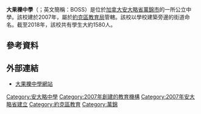 {{multiple issues|
{{Expand language|time=2017-03-26T02:48:44+00:00}}
{{expand|time=2017-03-26T01:12:12+00:00}}
}}
{{Infobox school
| name                = 大果櫟中學
| image               = Bur Oak Secondary School.jpg
|established=2007年|type=中學| language            = 英語
|district=| grades              = 9-12
| principal           = Kadri Mereweather<ref name="BoardProfile">{{cite web |url=http://www.yrdsb.edu.on.ca/page.cfm?id=S00000099&sc=402 |title=Bur Oak S.S. |publisher=York Region District School Board |accessdate=2010-07-19 |deadurl=yes |archiveurl=https://web.archive.org/web/20120307122524/http://www.yrdsb.edu.on.ca/page.cfm?id=S00000099&sc=402 |archivedate=2012-03-07 }}</ref>(2007-2012)<br />George Voumvakis<ref name="BoardProfile" /> (2012-Present)
| enrollment          = 約1580<ref name="enrolled">{{cite web|url=http://www.yrdsb.ca/AboutUs/DirectorsAnnualReport/Documents/2018-19-Sec.pdf|title=York Region District School Board - Monthly Enrolment Report|publisher=[[約克郡教育局|約克區教育局]]|date=2018-10-31|accessdate=|archive-date=2019-02-27|archive-url=https://web.archive.org/web/20190227060358/http://www.yrdsb.ca/AboutUs/DirectorsAnnualReport/Documents/2018-19-Sec.pdf|dead-url=no}}</ref>
| mascot              = Biggie the Bulldog
|telephone=| address             = 933 Bur Oak Avenue
|website=| caption             = 
| city                = [[萬錦|萬錦]]
| province            = [[安大略省|安大略省]]
| postcode            = L6E 1G4
| country             = Canada
| schooltype          = [[中學|中學]]
| fundingtype         = [[公立學校|公立學校]]
| founded             = 
| schoolboard         = Allan Tam<ref name="BoardProfile" />
| superintendent      = Ruth Lambert<ref name="BoardProfile" />
| trustee             = [[約克郡教育局|約克區教育局]]
| colours             = 藍、金、白、黑 {{Color box|blue|border=darkgray}}{{Color box|gold|border=darkgray}}{{Color box|white|border=darkgray}}{{Color box|black|border=darkgray}}
| team_name           = Bur Oak Bulldogs
| coordinates = {{coord|43|53|50|N|79|16|43|W|region:CA-ON|display=inline,title}}
| number              = 933346<ref name="OMOEProfile">{{cite web|url= http://edu.gov.on.ca/eng/sift/schoolProfileSec.asp?SCH_NUMBER=933346|title= Bur Oak Secondary School|work= Secondary School Profile|publisher= Ontario Ministry of Education|date= 2010-02-18|accessdate= 2010-07-19|archive-date= 2011-07-06|archive-url= https://web.archive.org/web/20110706192638/http://edu.gov.on.ca/eng/sift/schoolProfileSec.asp?SCH_NUMBER=933346|dead-url= no}}</ref>
| viceprincipal       = Ellen Rass<ref name="BoardProfile" /> (2012-2013)<br>Ron Zoratto<ref name="BoardProfile" /> (2008-2013)<br>Andrew Angus<ref name="BoardProfile" /> (2013-)<br>Suelyn Cheong<ref name="BoardProfile" /> (2014-)
| grades_label        = [[教育階段|年級]]
| enrollment_as_of    = October 2015
| homepage            = {{URL|http://www.yrdsb.ca/schools/buroak.ss/}}
| lastupdate          = May 2016
}}

'''大果櫟中學'''（{{lang-en|Bur Oak Secondary School}}；英文簡稱：BOSS）是位於[[加拿大|加拿大]][[安大略|安大略省]][[萬錦市|萬錦市]]的一所公立中學。該校建於2007年，屬於[[約克郡教育局|約克區教育局]]管轄。該校以學校建築旁邊的街道命名。截至2018年，該校共有學生大約1580人。

==參考資料==
{{reflist}}

==外部連結==
*[http://www.yrdsb.ca/schools/buroak.ss/ 大果櫟中學網站]

[[Category:安大略中學|Category:安大略中學]]
[[Category:2007年創建的教育機構|Category:2007年創建的教育機構]]
[[Category:2007年安大略省建立|Category:2007年安大略省建立]]
[[Category:約克區教育|Category:約克區教育]]
[[Category:萬錦|Category:萬錦]]